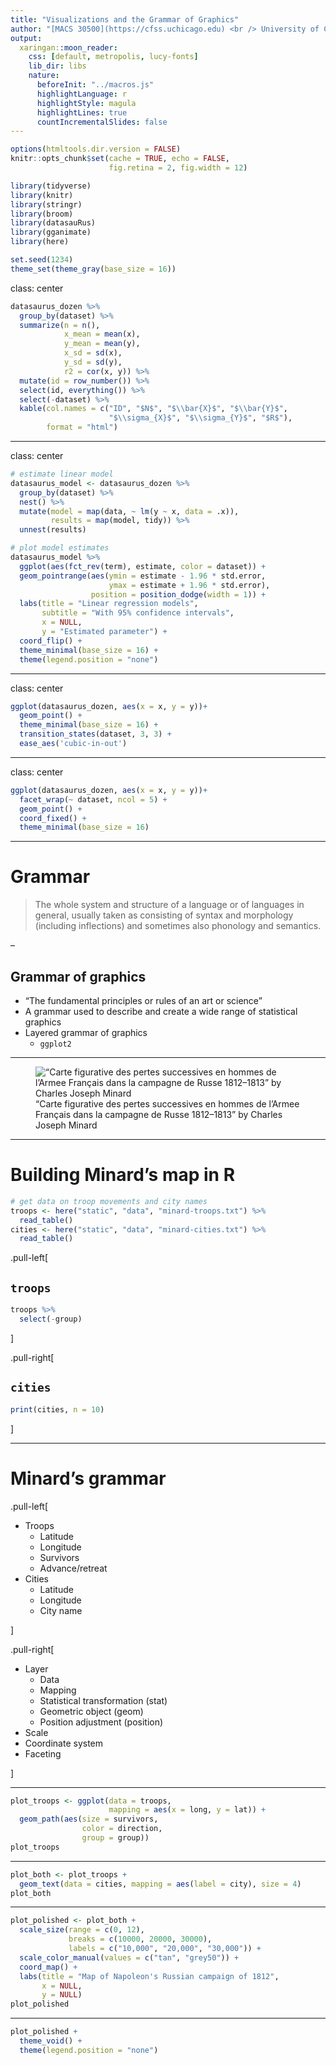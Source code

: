 ```yaml
---
title: "Visualizations and the Grammar of Graphics"
author: "[MACS 30500](https://cfss.uchicago.edu) <br /> University of Chicago"
output:
  xaringan::moon_reader:
    css: [default, metropolis, lucy-fonts]
    lib_dir: libs
    nature:
      beforeInit: "../macros.js"
      highlightLanguage: r
      highlightStyle: magula
      highlightLines: true
      countIncrementalSlides: false
---
```


```r
options(htmltools.dir.version = FALSE)
knitr::opts_chunk$set(cache = TRUE, echo = FALSE,
                      fig.retina = 2, fig.width = 12)

library(tidyverse)
library(knitr)
library(stringr)
library(broom)
library(datasauRus)
library(gganimate)
library(here)

set.seed(1234)
theme_set(theme_gray(base_size = 16))
```

class: center

```r
datasaurus_dozen %>%
  group_by(dataset) %>%
  summarize(n = n(),
            x_mean = mean(x),
            y_mean = mean(y),
            x_sd = sd(x),
            y_sd = sd(y),
            r2 = cor(x, y)) %>%
  mutate(id = row_number()) %>%
  select(id, everything()) %>%
  select(-dataset) %>%
  kable(col.names = c("ID", "$N$", "$\\bar{X}$", "$\\bar{Y}$",
                      "$\\sigma_{X}$", "$\\sigma_{Y}$", "$R$"),
        format = "html")
```

---

class: center

```r
# estimate linear model
datasaurus_model <- datasaurus_dozen %>%
  group_by(dataset) %>%
  nest() %>%
  mutate(model = map(data, ~ lm(y ~ x, data = .x)),
         results = map(model, tidy)) %>%
  unnest(results)

# plot model estimates
datasaurus_model %>%
  ggplot(aes(fct_rev(term), estimate, color = dataset)) +
  geom_pointrange(aes(ymin = estimate - 1.96 * std.error,
                      ymax = estimate + 1.96 * std.error),
                  position = position_dodge(width = 1)) +
  labs(title = "Linear regression models",
       subtitle = "With 95% confidence intervals",
       x = NULL,
       y = "Estimated parameter") +
  coord_flip() +
  theme_minimal(base_size = 16) +
  theme(legend.position = "none")
```

---

class: center

```r
ggplot(datasaurus_dozen, aes(x = x, y = y))+
  geom_point() +
  theme_minimal(base_size = 16) +
  transition_states(dataset, 3, 3) + 
  ease_aes('cubic-in-out')
```

---

class: center

```r
ggplot(datasaurus_dozen, aes(x = x, y = y))+
  facet_wrap(~ dataset, ncol = 5) +
  geom_point() +
  coord_fixed() +
  theme_minimal(base_size = 16)
```

---

# Grammar

> The whole system and structure of a language or of languages in general, usually taken as consisting of syntax and morphology (including inflections) and sometimes also phonology and semantics.

--

## Grammar of graphics

* "The fundamental principles or rules of an art or science"
* A grammar used to describe and create a wide range of statistical graphics
* Layered grammar of graphics
    * `ggplot2`

---

!["Carte figurative des pertes successives en hommes de l'Armee Français dans la campagne de Russe 1812–1813" by Charles Joseph Minard](/img/minard.png)

---

# Building Minard's map in R

```r
# get data on troop movements and city names
troops <- here("static", "data", "minard-troops.txt") %>%
  read_table()
cities <- here("static", "data", "minard-cities.txt") %>%
  read_table()
```

.pull-left[

## `troops`

```r
troops %>%
  select(-group)
```

]

.pull-right[

## `cities`

```r
print(cities, n = 10)
```

]

---

# Minard's grammar

.pull-left[

* Troops
    * Latitude
    * Longitude
    * Survivors
    * Advance/retreat
* Cities
    * Latitude
    * Longitude
    * City name
    
]

.pull-right[

* Layer
    * Data
    * Mapping
    * Statistical transformation (stat)
    * Geometric object (geom)
    * Position adjustment (position)
* Scale
* Coordinate system
* Faceting

]

---

```r
plot_troops <- ggplot(data = troops,
                      mapping = aes(x = long, y = lat)) +
  geom_path(aes(size = survivors,
                color = direction,
                group = group))
plot_troops
```

---

```r
plot_both <- plot_troops + 
  geom_text(data = cities, mapping = aes(label = city), size = 4)
plot_both
```

---

```r
plot_polished <- plot_both +
  scale_size(range = c(0, 12),
             breaks = c(10000, 20000, 30000),
             labels = c("10,000", "20,000", "30,000")) + 
  scale_color_manual(values = c("tan", "grey50")) +
  coord_map() +
  labs(title = "Map of Napoleon's Russian campaign of 1812",
       x = NULL,
       y = NULL)
plot_polished
```

---

```r
plot_polished +
  theme_void() +
  theme(legend.position = "none")
```
